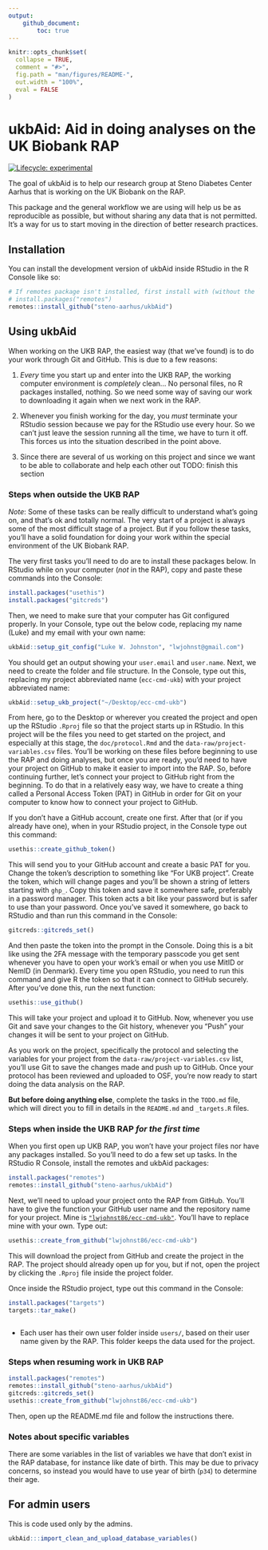 ```yaml
---
output: 
    github_document:
        toc: true
---
```


<!-- README.md is generated from README.Rmd. Please edit that file -->

```r
knitr::opts_chunk$set(
  collapse = TRUE,
  comment = "#>",
  fig.path = "man/figures/README-",
  out.width = "100%",
  eval = FALSE
)
```

# ukbAid: Aid in doing analyses on the UK Biobank RAP

<!-- badges: start -->

[![Lifecycle:
experimental](https://img.shields.io/badge/lifecycle-experimental-orange.svg)](https://lifecycle.r-lib.org/articles/stages.html#experimental)

<!-- badges: end -->

The goal of ukbAid is to help our research group at Steno Diabetes
Center Aarhus that is working on the UK Biobank on the RAP.

This package and the general workflow we are using will help us be as
reproducible as possible, but without sharing any data that is not permitted.
It's a way for us to start moving in the direction of better research practices.

## Installation

You can install the development version of ukbAid inside RStudio in the
R Console like so:

```r
# If remotes package isn't installed, first install with (without the `#` comment):
# install.packages("remotes")
remotes::install_github("steno-aarhus/ukbAid")
```

## Using ukbAid

When working on the UKB RAP, the easiest way (that we've found) is to do your 
work through Git and GitHub. This is due to a few reasons:

1. *Every* time you start up and enter into the UKB RAP, the working computer
environment is *completely* clean... No personal files, no R packages installed,
nothing. So we need some way of saving our work to downloading it again when we
next work in the RAP.

2. Whenever you finish working for the day, you *must* terminate your RStudio
session because we pay for the RStudio use every hour. So we can't just leave
the session running all the time, we have to turn it off. This forces us into
the situation described in the point above.

3. Since there are several of us working on this project and since we want to be
able to collaborate and help each other out TODO: finish this section

### Steps when outside the UKB RAP

*Note*: Some of these tasks can be really difficult to understand what's
going on, and that's ok and totally normal. The very start of a project
is always some of the most difficult stage of a project. But if you
follow these tasks, you'll have a solid foundation for doing your work
within the special environment of the UK Biobank RAP.

The very first tasks you'll need to do are to install these packages
below. In RStudio while on your computer (*not* in the RAP), copy and
paste these commands into the Console:

```r
install.packages("usethis")
install.packages("gitcreds")
```

Then, we need to make sure that your computer has Git configured
properly. In your Console, type out the below code, replacing my name
(Luke) and my email with your own name:

```r
ukbAid::setup_git_config("Luke W. Johnston", "lwjohnst@gmail.com")
```

You should get an output showing your `user.email` and `user.name`.
Next, we need to create the folder and file structure. In the Console,
type out this, replacing my project abbreviated name (`ecc-cmd-ukb`)
with your project abbreviated name:

```r
ukbAid::setup_ukb_project("~/Desktop/ecc-cmd-ukb")
```

From here, go to the Desktop or wherever you created the project and
open up the RStudio `.Rproj` file so that the project starts up in
RStudio. In this project will be the files you need to get started on
the project, and especially at this stage, the `doc/protocol.Rmd` and
the `data-raw/project-variables.csv` files. You'll be working on these
files before beginning to use the RAP and doing analyses, but once you
are ready, you'd need to have your project on GitHub to make it easier
to import into the RAP. So, before continuing further, let's connect
your project to GitHub right from the beginning. To do that in a
relatively easy way, we have to create a thing called a Personal Access
Token (PAT) in GitHub in order for Git on your computer to know how to
connect your project to GitHub.

If you don't have a GitHub account, create one first. After that (or if
you already have one), when in your RStudio project, in the Console type
out this command:

```r
usethis::create_github_token()
```

This will send you to your GitHub account and create a basic PAT for
you. Change the token's description to something like "For UKB project".
Create the token, which will change pages and you'll be shown a string
of letters starting with `ghp_`. Copy this token and save it somewhere
safe, preferably in a password manager. This token acts a bit like your
password but is safer to use than your password. Once you've saved it
somewhere, go back to RStudio and than run this command in the Console:

```r
gitcreds::gitcreds_set()
```

And then paste the token into the prompt in the Console. Doing this is a
bit like using the 2FA message with the temporary passcode you get sent
whenever you have to open your work's email or when you use MitID or
NemID (in Denmark). Every time you open RStudio, you need to run this
command and give R the token so that it can connect to GitHub securely.
After you've done this, run the next function:

```r
usethis::use_github()
```

This will take your project and upload it to GitHub. Now, whenever you
use Git and save your changes to the Git history, whenever you "Push"
your changes it will be sent to your project on GitHub.

As you work on the project, specifically the protocol and selecting the
variables for your project from the `data-raw/project-variables.csv`
list, you'll use Git to save the changes made and push up to GitHub.
Once your protocol has been reviewed and uploaded to OSF, you're now
ready to start doing the data analysis on the RAP.

**But before doing anything else**, complete the tasks in the `TODO.md`
file, which will direct you to fill in details in the `README.md` and
`_targets.R` files.

### Steps when inside the UKB RAP *for the first time*

When you first open up UKB RAP, you won't have your project files nor
have any packages installed. So you'll need to do a few set up tasks. In
the RStudio R Console, install the remotes and ukbAid packages:

```r
install.packages("remotes")
remotes::install_github("steno-aarhus/ukbAid")
```

Next, we'll need to upload your project onto the RAP from GitHub. You'll
have to give the function your GitHub user name and the repository name
for your project. Mine is
[`"lwjohnst86/ecc-cmd-ukb"`](https://github.com/lwjohnst86/ecc-cmd-ukb).
You'll have to replace mine with your own. Type out:

```r
usethis::create_from_github("lwjohnst86/ecc-cmd-ukb")
```

This will download the project from GitHub and create the project in the
RAP. The project should already open up for you, but if not, open the
project by clicking the `.Rproj` file inside the project folder.

Once inside the RStudio project, type out this command in the Console:

```r
install.packages("targets")
targets::tar_make()
```


```r
```

-   Each user has their own user folder inside `users/`, based on their
    user name given by the RAP. This folder keeps the data used for the project.

### Steps when resuming work in UKB RAP

```r
install.packages("remotes")
remotes::install_github("steno-aarhus/ukbAid")
gitcreds::gitcreds_set()
usethis::create_from_github("lwjohnst86/ecc-cmd-ukb")
```

Then, open up the README.md file and follow the instructions there.

<!-- Add instructions on saying what other packages to include in project using, like renv -->

### Notes about specific variables

There are some variables in the list of variables we have that don't exist in
the RAP database, for instance like date of birth. This may be due to privacy
concerns, so instead you would have to use year of birth (`p34`) to determine
their age.

## For admin users

This is code used only by the admins.

```r
ukbAid:::import_clean_and_upload_database_variables()
```
